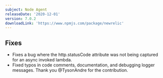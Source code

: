 ```yaml
---
subject: Node Agent
releaseDate: '2020-12-01'
version: 7.0.2
downloadLink: 'https://www.npmjs.com/package/newrelic'
---
```


## Fixes

* Fixes a bug where the http.statusCode attribute was not being captured for an async invoked lambda.
* Fixed typos in code comments, documentation, and debugging logger messages. Thank you @TysonAndre for the contribution.
